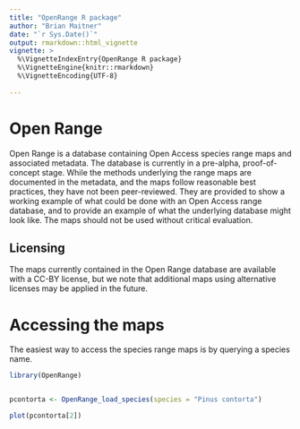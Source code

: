 ```yaml
---
title: "OpenRange R package"
author: "Brian Maitner"
date: "`r Sys.Date()`"
output: rmarkdown::html_vignette
vignette: >
  %\VignetteIndexEntry{OpenRange R package}
  %\VignetteEngine{knitr::rmarkdown}
  %\VignetteEncoding{UTF-8}
  
---
```


# Open Range
Open Range is a database containing Open Access species range maps and associated metadata. The database is currently in a pre-alpha, proof-of-concept stage.  While the methods underlying the range maps are documented in the metadata, and the maps follow reasonable best practices, they have not been peer-reviewed.  They are provided to show a working example of what could be done with an Open Access range database, and to provide an example of what the underlying database might look like.  The maps should not be used without critical evaluation.

## Licensing
The maps currently contained in the Open Range database are available with a CC-BY license, but we note that additional maps using alternative licenses may be applied in the future.


# Accessing the maps
The easiest way to access the species range maps is by querying a species name.
```r

library(OpenRange)


pcontorta <- OpenRange_load_species(species = "Pinus contorta")

plot(pcontorta[2])

```